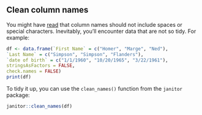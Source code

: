 ## Clean column names

You might have <a href = 'https://esajournals.onlinelibrary.wiley.com/doi/full/10.1890/0012-9623-90.2.205' target='_blank'>read</a>  that column names should not include spaces or special characters. Inevitably, you'll encounter data that are not so tidy. For example:

```r
df <- data.frame(`First Name` = c("Homer", "Marge", "Ned"),
`Last Name` = c("Simpson", "Simpson", "Flanders"),
`date of birth` = c("1/1/1960", "10/20/1965", "3/22/1961"),
stringsAsFactors = FALSE,
check.names = FALSE)
print(df)
```

To tidy it up, you can use the `clean_names()` function from the `janitor` package:
    
```r
janitor::clean_names(df)
```
